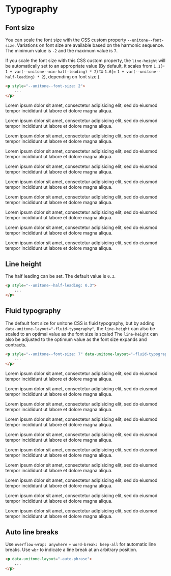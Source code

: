 
# Typography

## Font size

You can scale the font size with the CSS custom property `--unitone--font-size`. Variations on font size are available based on the harmonic sequence. The minimum value is `-2` and the maximum value is `7`.

If you scale the font size with this CSS custom property, the `line-height` will be automatically set to an appropriate value (By default, it scales from `1.1`(= `1 + var(--unitone--min-half-leading) * 2`) to `1.6`(= `1 + var(--unitone--half-leading) * 2`), depending on font size.).

```html
<p style="--unitone--font-size: 2">
	...
</p>
```

<PreviewConainer>
	<Stack>
		<p data-unitone-layout="-typography" style={{ '--unitone--font-size': -2 }}>Lorem ipsum dolor sit amet, consectetur adipisicing elit, sed do eiusmod tempor incididunt ut labore et dolore magna aliqua.</p>
		<p data-unitone-layout="-typography" style={{ '--unitone--font-size': -1 }}>Lorem ipsum dolor sit amet, consectetur adipisicing elit, sed do eiusmod tempor incididunt ut labore et dolore magna aliqua.</p>
		<p data-unitone-layout="-typography" style={{ '--unitone--font-size': 0 }}>Lorem ipsum dolor sit amet, consectetur adipisicing elit, sed do eiusmod tempor incididunt ut labore et dolore magna aliqua.</p>
		<p data-unitone-layout="-typography" style={{ '--unitone--font-size': 1 }}>Lorem ipsum dolor sit amet, consectetur adipisicing elit, sed do eiusmod tempor incididunt ut labore et dolore magna aliqua.</p>
		<p data-unitone-layout="-typography" style={{ '--unitone--font-size': 2 }}>Lorem ipsum dolor sit amet, consectetur adipisicing elit, sed do eiusmod tempor incididunt ut labore et dolore magna aliqua.</p>
		<p data-unitone-layout="-typography" style={{ '--unitone--font-size': 3 }}>Lorem ipsum dolor sit amet, consectetur adipisicing elit, sed do eiusmod tempor incididunt ut labore et dolore magna aliqua.</p>
		<p data-unitone-layout="-typography" style={{ '--unitone--font-size': 4 }}>Lorem ipsum dolor sit amet, consectetur adipisicing elit, sed do eiusmod tempor incididunt ut labore et dolore magna aliqua.</p>
		<p data-unitone-layout="-typography" style={{ '--unitone--font-size': 5 }}>Lorem ipsum dolor sit amet, consectetur adipisicing elit, sed do eiusmod tempor incididunt ut labore et dolore magna aliqua.</p>
		<p data-unitone-layout="-typography" style={{ '--unitone--font-size': 6 }}>Lorem ipsum dolor sit amet, consectetur adipisicing elit, sed do eiusmod tempor incididunt ut labore et dolore magna aliqua.</p>
		<p data-unitone-layout="-typography" style={{ '--unitone--font-size': 7 }}>Lorem ipsum dolor sit amet, consectetur adipisicing elit, sed do eiusmod tempor incididunt ut labore et dolore magna aliqua.</p>
	</Stack>
</PreviewConainer>

## Line height

The half leading can be set. The default value is `0.3`.

```html
<p style="--unitone--half-leading: 0.3">
	...
</p>
```

## Fluid typography

The default font size for unitone CSS is fluid typography, but by adding `data-unitone-layout="-fluid-typography"`, the `line-height` can also be scaled to an optimal value as the font size is scaled The `line-height` can also be adjusted to the optimum value as the font size expands and contracts.

```html
<p style="--unitone--font-size: 7" data-unitone-layout="-fluid-typography">
	...
</p>
```

<PreviewConainer>
	<Stack>
		<p data-unitone-layout="-typography -fluid-typography" style={{ '--unitone--font-size': -2 }}>Lorem ipsum dolor sit amet, consectetur adipisicing elit, sed do eiusmod tempor incididunt ut labore et dolore magna aliqua.</p>
		<p data-unitone-layout="-typography -fluid-typography" style={{ '--unitone--font-size': -1 }}>Lorem ipsum dolor sit amet, consectetur adipisicing elit, sed do eiusmod tempor incididunt ut labore et dolore magna aliqua.</p>
		<p data-unitone-layout="-typography -fluid-typography" style={{ '--unitone--font-size': 0 }}>Lorem ipsum dolor sit amet, consectetur adipisicing elit, sed do eiusmod tempor incididunt ut labore et dolore magna aliqua.</p>
		<p data-unitone-layout="-typography -fluid-typography" style={{ '--unitone--font-size': 1 }}>Lorem ipsum dolor sit amet, consectetur adipisicing elit, sed do eiusmod tempor incididunt ut labore et dolore magna aliqua.</p>
		<p data-unitone-layout="-typography -fluid-typography" style={{ '--unitone--font-size': 2 }}>Lorem ipsum dolor sit amet, consectetur adipisicing elit, sed do eiusmod tempor incididunt ut labore et dolore magna aliqua.</p>
		<p data-unitone-layout="-typography -fluid-typography" style={{ '--unitone--font-size': 3 }}>Lorem ipsum dolor sit amet, consectetur adipisicing elit, sed do eiusmod tempor incididunt ut labore et dolore magna aliqua.</p>
		<p data-unitone-layout="-typography -fluid-typography" style={{ '--unitone--font-size': 4 }}>Lorem ipsum dolor sit amet, consectetur adipisicing elit, sed do eiusmod tempor incididunt ut labore et dolore magna aliqua.</p>
		<p data-unitone-layout="-typography -fluid-typography" style={{ '--unitone--font-size': 5 }}>Lorem ipsum dolor sit amet, consectetur adipisicing elit, sed do eiusmod tempor incididunt ut labore et dolore magna aliqua.</p>
		<p data-unitone-layout="-typography -fluid-typography" style={{ '--unitone--font-size': 6 }}>Lorem ipsum dolor sit amet, consectetur adipisicing elit, sed do eiusmod tempor incididunt ut labore et dolore magna aliqua.</p>
		<p data-unitone-layout="-typography -fluid-typography" style={{ '--unitone--font-size': 7 }}>Lorem ipsum dolor sit amet, consectetur adipisicing elit, sed do eiusmod tempor incididunt ut labore et dolore magna aliqua.</p>
	</Stack>
</PreviewConainer>

## Auto line breaks

Use `overflow-wrap: anywhere` + `word-break: keep-all` for automatic line breaks. Use `wbr` to indicate a line break at an arbitrary position.

```html
<p data-unitone-layout="-auto-phrase">
	...
</p>
```
